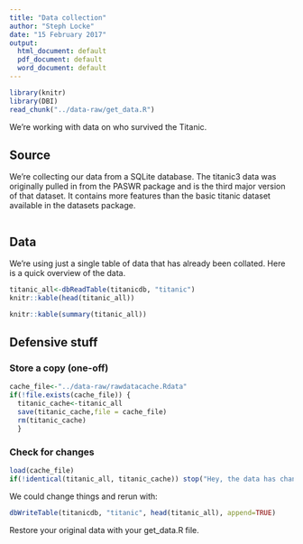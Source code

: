 ```yaml
---
title: "Data collection"
author: "Steph Locke"
date: "15 February 2017"
output:
  html_document: default
  pdf_document: default
  word_document: default
---
```


```r
library(knitr)
library(DBI)
read_chunk("../data-raw/get_data.R")
```

We're working with data on who survived the Titanic. 

## Source
We're collecting our data from a SQLite database. The titanic3 data was originally pulled in from the PASWR package and is the third major version of that dataset. It contains more features than the basic titanic dataset available in the datasets package.

```r
```

## Data
We're using just a single table of data that has already been collated. Here is a quick overview of the data.

```r
titanic_all<-dbReadTable(titanicdb, "titanic")
knitr::kable(head(titanic_all))
```

```r
knitr::kable(summary(titanic_all))
```


## Defensive stuff
### Store a copy (one-off)
```r
cache_file<-"../data-raw/rawdatacache.Rdata"
if(!file.exists(cache_file)) {
  titanic_cache<-titanic_all
  save(titanic_cache,file = cache_file)
  rm(titanic_cache)
  }
```

### Check for changes
```r
load(cache_file)
if(!identical(titanic_all, titanic_cache)) stop("Hey, the data has changed, you should check that out!")
```

We could change things and rerun with:

```r
dbWriteTable(titanicdb, "titanic", head(titanic_all), append=TRUE)
```

Restore your original data with your get_data.R file.
